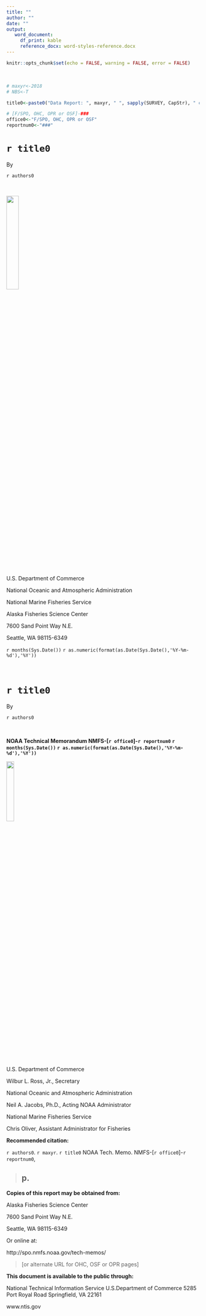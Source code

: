 ```yaml
---
title: ""
author: ""
date: ""
output: 
   word_document:
     df_print: kable
     reference_docx: word-styles-reference.docx
---
```


```r
knitr::opts_chunk$set(echo = FALSE, warning = FALSE, error = FALSE)
```

</br>

```r

# maxyr<-2018
# NBS<-T

title0<-paste0("Data Report: ", maxyr, " ", sapply(SURVEY, CapStr), " continental shelf Bottom Trawl Survey of Groundfish and Invertebrate Fauna")

# [F/SPO, OHC, OPR or OSF]-###
office0<-"F/SPO, OHC, OPR or OSF"
reportnum0<-"###"

```

# `r title0 `

By

`r authors0 `


</br>


![](C:/Users/Emii/Documents/Homework/EasternBeringSeaBottomTrawlSurvey/EBS-BTS-Report-2018/img/DeptOfCommerce.jpg){width=25%}

U.S. Department of Commerce

National Oceanic and Atmospheric Administration

National Marine Fisheries Service


Alaska Fisheries Science Center

7600 Sand Point Way N.E.

Seattle, WA 98115-6349

`r months(Sys.Date()) ` `r as.numeric(format(as.Date(Sys.Date(),'%Y-%m-%d'),'%Y')) `

\newpage


</br>


# `r title0`


By


`r authors0 `

</br>


**NOAA Technical Memorandum NMFS-[`r office0`]-`r reportnum0` `r months(Sys.Date()) ` `r as.numeric(format(as.Date(Sys.Date(),'%Y-%m-%d'),'%Y')) `
**


![](C:/Users/Emii/Documents/Homework/EasternBeringSeaBottomTrawlSurvey/EBS-BTS-Report-2018/img/noaa-gray.png){width=20%}

U.S. Department of Commerce

Wilbur L. Ross, Jr., Secretary  


National Oceanic and Atmospheric Administration

Neil A. Jacobs, Ph.D., Acting NOAA Administrator

 
National Marine Fisheries Service

Chris Oliver, Assistant Administrator for Fisheries 


\newpage



**Recommended citation:**

`r authors0 `. `r maxyr `. `r title0 ` NOAA Tech. Memo. NMFS-[`r office0`]-`r reportnum0`,

> ## p.



**Copies of this report may be obtained from:**


Alaska Fisheries Science Center

7600 Sand Point Way N.E.

Seattle, WA 98115-6349


Or online at:

http://spo.nmfs.noaa.gov/tech-memos/ 

> [or alternate URL for OHC, OSF or OPR pages]


\newpage

**This document is available to the public through:**

National Technical Information Service
U.S.Department of Commerce 
5285 Port Royal Road
Springfield, VA 22161

www.ntis.gov



